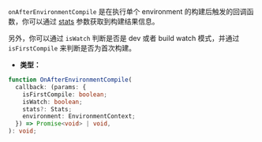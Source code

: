 `onAfterEnvironmentCompile` 是在执行单个 environment 的构建后触发的回调函数，你可以通过 [stats](https://rspack.dev/zh/api/javascript-api/stats) 参数获取到构建结果信息。

另外，你可以通过 `isWatch` 判断是否是 dev 或者 build watch 模式，并通过 `isFirstCompile` 来判断是否为首次构建。

- **类型：**

```ts
function OnAfterEnvironmentCompile(
  callback: (params: {
    isFirstCompile: boolean;
    isWatch: boolean;
    stats?: Stats;
    environment: EnvironmentContext;
  }) => Promise<void> | void,
): void;
```
